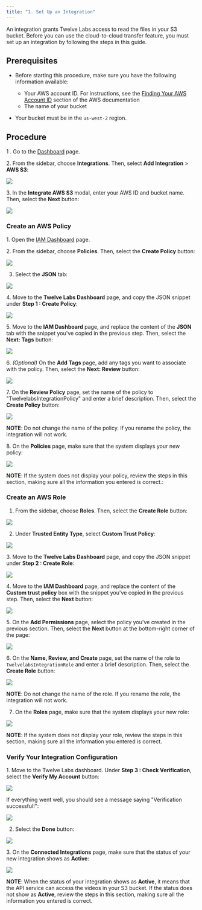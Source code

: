 ```yaml
---
title: "1. Set Up an Integration"
---
```


An integration grants Twelve Labs access to read the files in your S3 bucket.
Before you can use the cloud-to-cloud transfer feature, you must set up an
integration by following the steps in this guide.

## Prerequisites

- Before starting this procedure, make sure you have the following information
  available:

  - Your AWS account ID. For instructions, see the
    [Finding Your AWS Account ID](https://docs.aws.amazon.com/IAM/latest/UserGuide/console%5Faccount-alias.html#FindingYourAWSId)
    section of the AWS documentation
  - The name of your bucket

- Your bucket must be in the `us-west-2` region.

## Procedure

1 . Go to the [Dashboard](https://api.twelvelabs.io/dashboard) page.

2\. From the sidebar, choose **Integrations**. Then, select **Add Integration**
\> **AWS S3**:

![](/images/guides/uploading-videos/cloud-to-cloud-transfers/add-integration-aws-s3.png)

3\. In the **Integrate AWS S3** modal, enter your AWS ID and bucket name. Then,
select the **Next** button:

![](/images/guides/uploading-videos/cloud-to-cloud-transfers/integrate-aws-s3-select-next-2.png)

### Create an AWS Policy

1\. Open the
[IAM Dashboard](https://us-east-1.console.aws.amazon.com/iam/home#/home) page.

2\. From the sidebar, choose **Policies**. Then, select the **Create Policy**
button:

![](/images/guides/uploading-videos/cloud-to-cloud-transfers/iam-console-select-create-policy-2.png)

3. Select the **JSON** tab:

![](/images/guides/uploading-videos/cloud-to-cloud-transfers/create-policiy-select-json-tab.png)

4\. Move to the **Twelve Labs Dashboard** page, and copy the JSON snippet under
**Step 1 : Create Policy**:

![](/images/guides/uploading-videos/cloud-to-cloud-transfers/step-1-create-policy-copy-json-2.png)

5\. Move to the **IAM Dashboard** page, and replace the content of the **JSON**
tab with the snippet you've copied in the previous step. Then, select the
**Next: Tags** button:

![](/images/guides/uploading-videos/cloud-to-cloud-transfers/select-next-tags.png)

6\. _(Optional)_ On the **Add Tags** page, add any tags you want to associate
with the policy. Then, select the **Next: Review** button:

![](/images/guides/uploading-videos/cloud-to-cloud-transfers/select-next-review.png)

7\. On the **Review Policy** page, set the name of the policy to
"TwelvelabsIntegrationPolicy" and enter a brief description. Then, select the
**Create Policy** button:

![](/images/guides/uploading-videos/cloud-to-cloud-transfers/select-create-policy.png)

**NOTE**: Do not change the name of the policy. If you rename the policy, the
integration will not work.

8\. On the **Policies** page, make sure that the system displays your new
policy:

![](/images/guides/uploading-videos/cloud-to-cloud-transfers/make-sure-your-policy-is-displayed.png)

**NOTE**: If the system does not display your policy, review the steps in this
section, making sure all the information you entered is correct.:

### Create an AWS Role

1. From the sidebar, choose **Roles**. Then, select the **Create Role** button:

![](/images/guides/uploading-videos/cloud-to-cloud-transfers/select-roles-create-role.png)

2. Under **Trusted Entity Type**, select **Custom Trust Policy**:

![](/images/guides/uploading-videos/cloud-to-cloud-transfers/select-custom-trust-policy.png)

3\. Move to the **Twelve Labs Dashboard** page, and copy the JSON snippet under
**Step 2 : Create Role**:

![](/images/guides/uploading-videos/cloud-to-cloud-transfers/step-2-create-role-copy-json.png)

4\. Move to the **IAM Dashboard** page, and replace the content of the **Custom
trust policy** box with the snippet you've copied in the previous step. Then,
select the **Next** button:

![](/images/guides/uploading-videos/cloud-to-cloud-transfers/paste-trust-policy-and-select-next.png)

5\. On the **Add Permissions** page, select the policy you've created in the
previous section. Then, select the **Next** button at the bottom-right corner of
the page:

![](/images/guides/uploading-videos/cloud-to-cloud-transfers/select-twelve-labs-integration-policy.png)

6\. On the **Name, Review, and Create** page, set the name of the role to
`TwelvelabsIntegrationRole` and enter a brief description. Then, select the
**Create Role** button:

![](/images/guides/uploading-videos/cloud-to-cloud-transfers/name-review-and-create.png)

**NOTE**: Do not change the name of the role. If you rename the role, the
integration will not work.

7. On the **Roles** page, make sure that the system displays your new role:

![](/images/guides/uploading-videos/cloud-to-cloud-transfers/make-sure-your-role-has-been-created.png)

**NOTE**: If the system does not display your role, review the steps in this
section, making sure all the information you entered is correct.

### Verify Your Integration Configuration

1\. Move to the Twelve Labs dashboard. Under **Step 3 : Check Verification**,
select the **Verify My Account** button:

![](/images/guides/uploading-videos/cloud-to-cloud-transfers/select-verify-my-account.png)

If everything went well, you should see a message saying "Verification
successful!":

![](/images/guides/uploading-videos/cloud-to-cloud-transfers/verification-successful.png)

2. Select the **Done** button:

![](/images/guides/uploading-videos/cloud-to-cloud-transfers/select-done.png)

3\. On the **Connected Integrations** page, make sure that the status of your
new integration shows as **Active**:

![](/images/guides/uploading-videos/cloud-to-cloud-transfers/status-active.png)

**NOTE**: When the status of your integration shows as **Active**, it means that
the API service can access the videos in your S3 bucket. If the status does not
show as **Active**, review the steps in this section, making sure all the
information you entered is correct.
